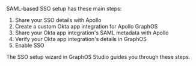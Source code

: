 SAML-based SSO setup has these main steps:

1. Share your SSO details with Apollo
2. Create a custom Okta app integration for Apollo GraphOS
3. Share your Okta app integration's SAML metadata with Apollo
4. Verify your Okta app integration's details in GraphOS
5. Enable SSO

The SSO setup wizard in GraphOS Studio guides you through these steps.
